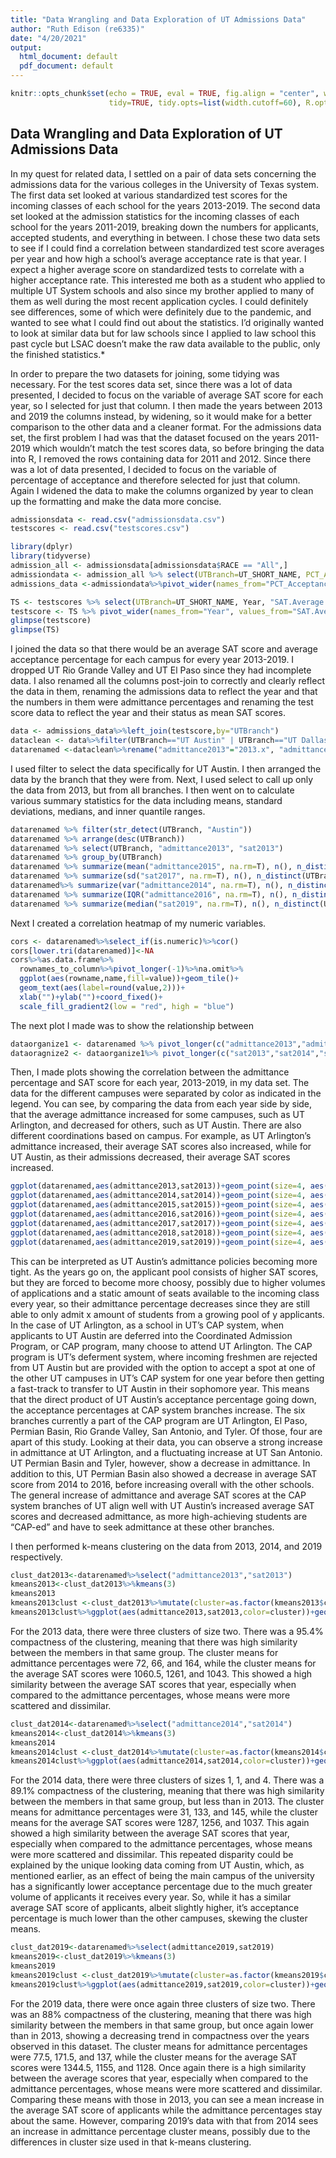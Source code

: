 ```yaml
---
title: "Data Wrangling and Data Exploration of UT Admissions Data"
author: "Ruth Edison (re6335)"
date: "4/20/2021"
output:
  html_document: default
  pdf_document: default
---
```


```r
knitr::opts_chunk$set(echo = TRUE, eval = TRUE, fig.align = "center", warning = F, message = F,
                      tidy=TRUE, tidy.opts=list(width.cutoff=60), R.options=list(max.print=100))
```

## Data Wrangling and Data Exploration of UT Admissions Data

In my quest for related data, I settled on a pair of data sets concerning the admissions data for the various colleges in the University of Texas system. The first data set looked at various standardized test scores for the incoming classes of each school for the years 2013-2019. The second data set looked at the admission statistics for the incoming classes of each school for the years 2011-2019, breaking down the numbers for applicants, accepted students, and everything in between. I chose these two data sets to see if I could find a correlation between standardized test score averages per year and how high a school's average acceptance rate is that year. I expect a higher average score on standardized tests to correlate with a higher acceptance rate. This interested me both as a student who applied to multiple UT System schools and also since my brother applied to many of them as well during the most recent application cycles. I could definitely see differences, some of which were definitely due to the pandemic, and wanted to see what I could find out about the statistics. I'd originally wanted to look at similar data but for law schools since I applied to law school this past cycle but LSAC doesn't make the raw data available to the public, only the finished statistics.*

In order to prepare the two datasets for joining, some tidying was necessary. For the test scores data set, since there was a lot of data presented, I decided to focus on the variable of average SAT score for each year, so I selected for just that column. I then made the years between 2013 and 2019 the columns instead, by widening, so it would make for a better comparison to the other data and a cleaner format. For the admissions data set, the first problem I had was that the dataset focused on the years 2011-2019 which wouldn't match the test scores data, so before bringing the data into R, I removed the rows containing data for 2011 and 2012. Since there was a lot of data presented, I decided to focus on the variable of percentage of acceptance and therefore selected for just that column. Again I widened the data to make the columns organized by year to clean up the formatting and make the data more concise.
```R
admissionsdata <- read.csv("admissionsdata.csv")
testscores <- read.csv("testscores.csv")
```
```r
library(dplyr)
library(tidyverse)
admission_all <- admissionsdata[admissionsdata$RACE == "All",]
admissiondata <- admission_all %>% select(UTBranch=UT_SHORT_NAME, PCT_Acceptance_Year=YEAR, PCT_Acceptance=PCT_ACCEPTANCE)%>%filter(UTBranch!="UT Rio Grande Valley")
admissions_data <-admissiondata%>%pivot_wider(names_from="PCT_Acceptance_Year", values_from="PCT_Acceptance")%>%mutate_all(function(x)str_replace_all(x,"%",""))%>%mutate_at(2:8,as.numeric)

```

```r
TS <- testscores %>% select(UTBranch=UT_SHORT_NAME, Year, "SAT.Average.Score")
testscore <- TS %>% pivot_wider(names_from="Year", values_from="SAT.Average.Score")
glimpse(testscore)
glimpse(TS)
```

I joined the data so that there would be an average SAT score and average acceptance percentage for each campus for every year 2013-2019. I dropped UT Rio Grande Valley and UT El Paso since they had incomplete data. I also renamed all the columns post-join to correctly and clearly reflect the data in them, renaming the admissions data to reflect the year and that the numbers in them were admittance percentages and renaming the test score data to reflect the year and their status as mean SAT scores.

```R
data <- admissions_data%>%left_join(testscore,by="UTBranch")
dataclean <- data%>%filter(UTBranch=="UT Austin" | UTBranch=="UT Dallas" | UTBranch=="UT Permian Basin" | UTBranch=="UT San Antonio" | UTBranch=="UT Tyler" | UTBranch=="UT Arlington")
datarenamed <-dataclean%>%rename("admittance2013"="2013.x", "admittance2014"="2014.x","admittance2015"="2015.x","admittance2016"="2016.x","admittance2017"="2017.x","admittance2018"="2018.x","admittance2019"="2019.x","sat2013"="2013.y","sat2014"="2014.y","sat2015"="2015.y","sat2016"="2016.y","sat2017"="2017.y","sat2018"="2018.y","sat2019"="2019.y")
```

I used filter to select the data specifically for UT Austin. I then arranged the data by the branch that they were from. Next, I used select to call up only the data from 2013, but from all branches. I then went on to calculate various summary statistics for the data including means, standard deviations, medians, and inner quantile ranges.

```R
datarenamed %>% filter(str_detect(UTBranch, "Austin"))
datarenamed %>% arrange(desc(UTBranch))
datarenamed %>% select(UTBranch, "admittance2013", "sat2013")
datarenamed %>% group_by(UTBranch)
datarenamed %>% summarize(mean("admittance2015", na.rm=T), n(), n_distinct(UTBranch))
datarenamed %>% summarize(sd("sat2017", na.rm=T), n(), n_distinct(UTBranch))
datarenamed%>% summarize(var("admittance2014", na.rm=T), n(), n_distinct(UTBranch))
datarenamed %>% summarize(IQR("admittance2016", na.rm=T), n(), n_distinct(UTBranch))
datarenamed %>% summarize(median("sat2019", na.rm=T), n(), n_distinct(UTBranch))
```

Next I created a correlation heatmap of my numeric variables.

```R
cors <- datarenamed%>%select_if(is.numeric)%>%cor()
cors[lower.tri(datarenamed)]<-NA
cors%>%as.data.frame%>%
  rownames_to_column%>%pivot_longer(-1)%>%na.omit%>%
  ggplot(aes(rowname,name,fill=value))+geom_tile()+
  geom_text(aes(label=round(value,2)))+
  xlab("")+ylab("")+coord_fixed()+
  scale_fill_gradient2(low = "red", high = "blue")
```
The next plot I made was to show the relationship between 
```R
dataorganize1 <- datarenamed %>% pivot_longer(c("admittance2013","admittance2014","admittance2015","admittance2016","admittance2017","admittance2018","admittance2019"), names_to="admittanceyear", values_to="percentadmittance")
dataoragnize2 <- dataorganize1%>% pivot_longer(c("sat2013","sat2014","sat2015","sat2016","sat2017","sat2018","sat2019"), names_to="year", values_to="avgsat")
```

Then, I made plots showing the correlation between the admittance percentage and SAT score for each year, 2013-2019, in my data set. The data for the different campuses were separated by color as indicated in the legend. You can see, by comparing the data from each year side by side, that the average admittance increased for some campuses, such as UT Arlington, and decreased for others, such as UT Austin. There are also different coordinations based on campus. For example, as UT Arlington's admittance increased, their average SAT scores also increased, while for UT Austin, as their admissions decreased, their average SAT scores increased.

```R
ggplot(datarenamed,aes(admittance2013,sat2013))+geom_point(size=4, aes(color=UTBranch))+ggtitle("Admittance vs. Average SAT Scores: 2013")+xlab("Percent Admittance")+ylab("Average SAT Scores")
ggplot(datarenamed,aes(admittance2014,sat2014))+geom_point(size=4, aes(color=UTBranch))+ggtitle("Admittance vs. Average SAT Scores: 2014")+xlab("Percent Admittance")+ylab("Average SAT Scores")
ggplot(datarenamed,aes(admittance2015,sat2015))+geom_point(size=4, aes(color=UTBranch))+ggtitle("Admittance vs. Average SAT Scores: 2015")+xlab("Percent Admittance")+ylab("Average SAT Scores")
ggplot(datarenamed,aes(admittance2016,sat2016))+geom_point(size=4, aes(color=UTBranch))+ggtitle("Admittance vs. Average SAT Scores: 2016")+xlab("Percent Admittance")+ylab("Average SAT Scores")
ggplot(datarenamed,aes(admittance2017,sat2017))+geom_point(size=4, aes(color=UTBranch))+ggtitle("Admittance vs. Average SAT Scores: 2017")+xlab("Percent Admittance")+ylab("Average SAT Scores")
ggplot(datarenamed,aes(admittance2018,sat2018))+geom_point(size=4, aes(color=UTBranch))+ggtitle("Admittance vs. Average SAT Scores: 2018")+xlab("Percent Admittance")+ylab("Average SAT Scores")
ggplot(datarenamed,aes(admittance2019,sat2019))+geom_point(size=4, aes(color=UTBranch))+ggtitle("Admittance vs. Average SAT Scores: 2019")+xlab("Percent Admittance")+ylab("Average SAT Scores")
```
This can be interpreted as UT Austin's admittance policies becoming more tight. As the years go on, the applicant pool consists of higher SAT scores, but they are forced to become more choosy, possibly due to higher volumes of applications and a static amount of seats available to the incoming class every year, so their admittance percentage decreases since they are still able to only admit x amount of students from a growing pool of y applicants.
In the case of UT Arlington, as a school in UT's CAP system, when applicants to UT Austin are deferred into the Coordinated Admission Program, or CAP program, many choose to attend UT Arlington. The CAP program is UT's deferment system, where incoming freshmen are rejected from UT Austin but are provided with the option to accept a spot at one of the other UT campuses in UT's CAP system for one year before then getting a fast-track to transfer to UT Austin in their sophomore year. This means that the direct product of UT Austin's acceptance percentage going down, the acceptance percentages at CAP system branches increase. 
The six branches currently a part of the CAP program are UT Arlington, El Paso, Permian Basin, Rio Grande Valley, San Antonio, and Tyler. Of those, four are apart of this study. Looking at their data, you can observe a strong increase in admittance at UT Arlington, and a fluctuating increase at UT San Antonio. UT Permian Basin and Tyler, however, show a decrease in admittance. In addition to this, UT Permian Basin also showed a decrease in average SAT score from 2014 to 2016, before increasing overall with the other schools.
The general increase of admittance and average SAT scores at the CAP system branches of UT align well with UT Austin's increased average SAT scores and decreased admittance, as more high-achieving students are "CAP-ed" and have to seek admittance at these other branches.

I then performed k-means clustering on the data from 2013, 2014, and 2019 respectively. 
```R
clust_dat2013<-datarenamed%>%select("admittance2013","sat2013")
kmeans2013<-clust_dat2013%>%kmeans(3) 
kmeans2013
kmeans2013clust <-clust_dat2013%>%mutate(cluster=as.factor(kmeans2013$cluster))
kmeans2013clust%>%ggplot(aes(admittance2013,sat2013,color=cluster))+geom_point()
```
For the 2013 data, there were three clusters of size two. There was a 95.4% compactness of the clustering, meaning that there was high similarity between the members in that same group. The cluster means for admittance percentages were 72, 66, and 164, while the cluster means for the average SAT scores were 1060.5, 1261, and 1043. This showed a high similarity between the average SAT scores that year, especially when compared to the admittance percentages, whose means were more scattered and dissimilar. 
```R
clust_dat2014<-datarenamed%>%select("admittance2014","sat2014")
kmeans2014<-clust_dat2014%>%kmeans(3) 
kmeans2014
kmeans2014clust <-clust_dat2014%>%mutate(cluster=as.factor(kmeans2014$cluster))
kmeans2014clust%>%ggplot(aes(admittance2014,sat2014,color=cluster))+geom_point()
```
For the 2014 data, there were three clusters of sizes 1, 1, and 4. There was a 89.1% compactness of the clustering, meaning that there was high similarity between the members in that same group, but less than in 2013. The cluster means for admittance percentages were 31, 133, and 145, while the cluster means for the average SAT scores were 1287, 1256, and 1037. This again showed a high similarity between the average SAT scores that year, especially when compared to the admittance percentages, whose means were more scattered and dissimilar. This repeated disparity could be explained by the unique looking data coming from UT Austin, which, as mentioned earlier, as an effect of being the main campus of the university has a significantly lower acceptance percentage due to the much greater volume of applicants it receives every year. So, while it has a similar average SAT score of applicants, albeit slightly higher, it's acceptance percentage is much lower than the other campuses, skewing the cluster means.
```R
clust_dat2019<-datarenamed%>%select(admittance2019,sat2019)
kmeans2019<-clust_dat2019%>%kmeans(3) 
kmeans2019
kmeans2019clust <-clust_dat2019%>%mutate(cluster=as.factor(kmeans2019$cluster))
kmeans2019clust%>%ggplot(aes(admittance2019,sat2019,color=cluster))+geom_point()
```
For the 2019 data, there were once again three clusters of size two. There was an 88% compactness of the clustering, meaning that there was high similarity between the members in that same group, but once again lower than in 2013, showing a decreasing trend in compactness over the years observed in this dataset. The cluster means for admittance percentages were 77.5, 171.5, and 137, while the cluster means for the average SAT scores were 1344.5, 1155, and 1128. Once again there is a high similarity between the average scores that year, especially when compared to the admittance percentages, whose means were more scattered and dissimilar. Comparing these means with those in 2013, you can see a mean increase in the average SAT score of applicants while the admittance percentages stay about the same. However, comparing 2019's data with that from 2014 sees an increase in admittance percentage cluster means, possibly due to the differences in cluster size used in that k-means clustering.